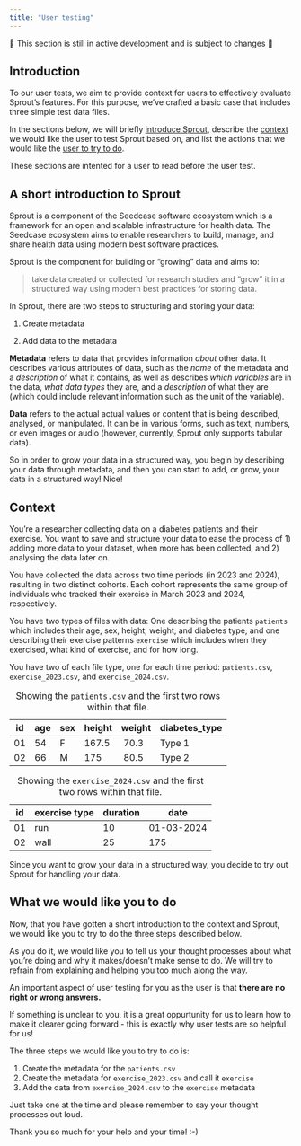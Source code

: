 ```yaml
---
title: "User testing"
---
```


::: callout-warning
🚧 This section is still in active development and is subject to changes
🚧
:::

<!-- TODO: Where should this file be located? Maybe the `team` repo because it provides context for internal user testing? -->

## Introduction

To our user tests, we aim to provide context for users to effectively evaluate Sprout's features. For this purpose, we've crafted a basic case that includes three simple test data files.

In the sections below, we will briefly [introduce
Sprout](#a-short-introduction-to-sprout), describe the
[context](#context) we would like the user to test Sprout based on, and
list the actions that we would like the [user to try to
do](#what-we-would-like-you-to-do).

These sections are intented for a user to read before the user test.

## A short introduction to Sprout {#a-short-introduction-to-sprout}

Sprout is a component of the Seedcase software ecosystem which is a framework for an open and scalable infrastructure for health data. The Seedcase ecosystem aims to enable researchers to build, manage, and share health data using modern best software practices. 

Sprout is the component for building or "growing" data and aims to:

> take data created or collected for research studies and "grow" it
> in a structured way using modern best practices for storing data.

In Sprout, there are two steps to structuring and storing your data:

1.  Create metadata

2.  Add data to the metadata

**Metadata** refers to data that provides information *about* other
data. It describes various attributes of data, such as the *name* of the
metadata and a *description* of what it contains, as well as describes
*which variables* are in the data, *what data types* they are, and a
*description* of what they are (which could include relevant information
such as the unit of the variable).

**Data** refers to the actual actual values or content that is being
described, analysed, or manipulated. It can be in various forms, such as
text, numbers, or even images or audio (however, currently, Sprout only
supports tabular data).

So in order to grow your data in a structured way, you begin by
describing your data through metadata, and then you can start to add, or
grow, your data in a structured way! Nice!

## Context {#context}

You're a researcher collecting data on a diabetes patients and their
exercise. You want to save and structure your data to ease the process
of 1) adding more data to your dataset, when more has been collected,
and 2) analysing the data later on.

You have collected the data across two time periods (in 2023 and 2024),
resulting in two distinct cohorts. Each cohort represents the same group
of individuals who tracked their exercise in March 2023 and 2024,
respectively.

You have two types of files with data: One describing the patients
`patients` which includes their age, sex, height, weight, and diabetes
type, and one describing their exercise patterns `exercise` which
includes when they exercised, what kind of exercise, and for how long.

You have two of each file type, one for each time period:
`patients.csv`, `exercise_2023.csv`, and `exercise_2024.csv`.

| id  | age | sex | height | weight | diabetes_type |
|-----|-----|-----|--------|--------|---------------|
| 01  | 54  | F   | 167.5  |  70.3  | Type 1        |
| 02  | 66  | M   | 175    |  80.5  | Type 2        |

: Showing the `patients.csv` and the first two rows within that file.

| id  | exercise type | duration | date       |
|-----|---------------|----------|------------|
| 01  | run           | 10       | 01-03-2024 |
| 02  | wall          | 25       | 175        |

: Showing the `exercise_2024.csv` and the first two rows within that
file.

Since you want to grow your data in a structured way, you decide to try
out Sprout for handling your data.

## What we would like you to do {#what-we-would-like-you-to-do}

Now, that you have gotten a short introduction to the context and
Sprout, we would like you to try to do the three steps described below.

As you do it, we would like you to tell us your thought processes about
what you're doing and why it makes/doesn't make sense to do. We will try
to refrain from explaining and helping you too much along the way.

::: callout-note
An important aspect of user testing for you as the user is that **there
are no right or wrong answers.**

If something is unclear to you, it is a great oppurtunity for us to
learn how to make it clearer going forward - this is exactly why user
tests are so helpful for us!
:::

The three steps we would like you to try to do is:

1.  Create the metadata for the `patients.csv`
2.  Create the metadata for `exercise_2023.csv` and call it `exercise`
3.  Add the data from `exercise_2024.csv` to the `exercise` metadata

Just take one at the time and please remember to say your thought
processes out loud.

Thank you so much for your help and your time! :-)
